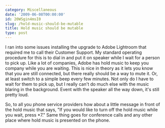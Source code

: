 ```yaml
---
category: Miscellaneous
date: '2009-06-08T00:00:00'
id: 20WSgin4msI0
slug: /hold-music-should-be-mutable
title: Hold music should be mutable
type: post
---
```


I ran into some issues installing the upgrade to Adobe Lightroom
that required me to call their Customer Support. My standard
operating procedure for this is to dial in and put it on speaker
while I wait for a person to pick up. Like a lot of companies,
Adobe has hold music to keep you company while you are waiting.
This is nice in theory as it lets you know that you are still
connected, but there really should be a way to mute it. Or, at
least switch to a simple beep every few minutes. Not only do I have
to wait for them to pick up, but I really can't do much else with
the music blaring in the background. Event with the speaker all the
way down, it's still pretty loud.

So, to all you phone service providers how about a little message
in front of the hold music that says, "If you would like to turn
off the hold music while you wait, press \*7." Same thing goes for
conference calls and any other place where hold music is presented
on the phone.